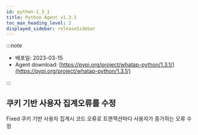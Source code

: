 ```yaml
---
id: python-1_3_1
title: Python Agent v1.3.1
toc_max_heading_level: 2
displayed_sidebar: releaseSidebar
---
```



:::note

* 배포일: 2023-03-15
* Agent download: [https://pypi.org/project/whatap-python/1.3.1/](https://pypi.org/project/whatap-python/1.3.1/)

:::

## 쿠키 기반 사용자 집계오류를 수정

<p><Status>Fixed</Status> 쿠키 기반 사용자 집계시 코드 오류로 트랜잭션마다 사용자가 증가하는 오류 수정</p>
